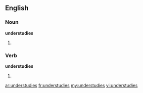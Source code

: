 ==English==

===Noun===
'''understudies'''

# {{plural of|[[understudy]]}}

===Verb===
'''understudies'''

# {{third-person singular of|[[understudy]]}}

[[ar:understudies]]
[[fr:understudies]]
[[my:understudies]]
[[vi:understudies]]